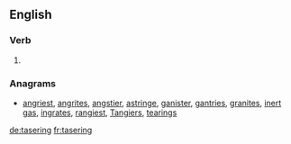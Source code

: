 ==English==

===Verb===
{{head|en|present participle}}

# {{present participle of|taser|lang=en}}

===Anagrams===
* [[angriest#English|angriest]], [[angrites#English|angrites]], [[angstier#English|angstier]], [[astringe#English|astringe]], [[ganister#English|ganister]], [[gantries#English|gantries]], [[granites#English|granites]], [[inert gas#English|inert gas]], [[ingrates#English|ingrates]], [[rangiest#English|rangiest]], [[Tangiers#English|Tangiers]], [[tearings#English|tearings]]

[[de:tasering]]
[[fr:tasering]]